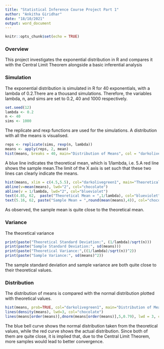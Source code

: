 ```yaml
---
title: "Statistical Inference Course Project Part 1"
author: "Ankitha Giridhar"
date: "18/10/2021"
output: word_document
---
```


```r
knitr::opts_chunk$set(echo = TRUE)
```

### Overview
This project investigates the exponential distribution in R and compares it with the Central Limit Theorem alongside a basic inferential analysis

### Simulation
The exponential distribution is simulated in R for 40 exponentials, with a lambda of 0.2.There are a thousand simulations. Therefore, the variables lambda, n, and sims are set to 0.2, 40 and 1000 respectively.

```r
set.seed(12)
lambda <- 0.2
n <- 40
sims <- 1000
```

The replicate and rexp functions are used for the simulations. A distribution with all the means is visualised.

```r
reps <- replicate(sims, rexp(n, lambda))
means <- apply(reps, 2, mean)
hist(means, breaks = 40, main="Distribution of Means", col = "darkolivegreen1")
```

A blue line indicates the theoretical mean, which is 1/lambda, i.e. 5.A red line shows the sample mean.The limit of the X axis is set such that these two lines can clearly indicate the means.

```r
hist(means, xlim = c(4.5,5.5), col="darkolivegreen1", main="Theoretical Mean versus Sample Mean", breaks=40)
abline(v=mean(means), lwd="2", col="chocolate")
abline(v = 1/lambda, lwd="2", col="blueviolet")
text(4.85, 62,  paste("Theoretical Mean = ",1/lambda), col="blueviolet")
text(5.16, 62, paste("Sample Mean = ",round(mean(means),4)), col="chocolate")
```

As observed, the sample mean is quite close to the theoretical mean.

### Variance
The theoretical variance 
```r
print(paste("Theoretical Standard Deviation:", (1/lambda)/sqrt(n)))
print(paste("Sample Standard Deviation:", sd(means)))
print(paste("Theoretical Variance:",((1/lambda)/sqrt(n))^2))
print(paste("Sample Variance:", sd(means)^2))
```

The sample standard deviation and sample variance are both quite close to their theoretical values.

### Distribution
The distribution of means is compared with the normal distribution plotted with theoretical values.
```r
hist(means, prob=TRUE, col="darkolivegreen1", main="Distribution of Means", breaks=40)
lines(density(means), lwd=3, col="chocolate")
lines(means[order(means)],dnorm(means[order(means)],5,0.79), lwd = 3, col = "blueviolet")
```

The blue bell curve shows the normal distribution taken from the theoretical values, while the red curve shows the actual distribution. Since both of them are quite close, it is implied that, due to the Central Limit Theorem, more samples would lead to better convergence.